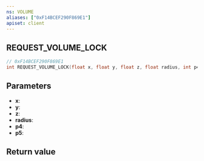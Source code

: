 ```yaml
---
ns: VOLUME
aliases: ["0xF14BCEF290F869E1"]
apiset: client
---
```

## REQUEST_VOLUME_LOCK

```c
// 0xF14BCEF290F869E1
int REQUEST_VOLUME_LOCK(float x, float y, float z, float radius, int p4, int p5);
```


## Parameters
* **x**:
* **y**:
* **z**:
* **radius**:
* **p4**:
* **p5**:

## Return value